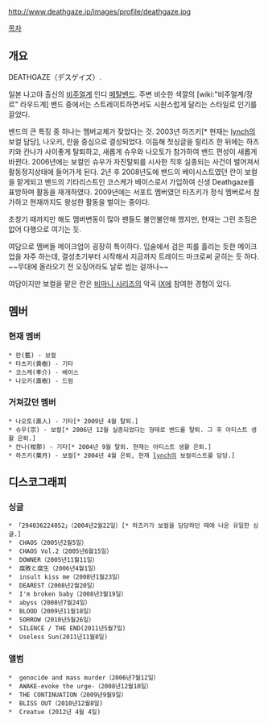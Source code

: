 http://www.deathgaze.jp/images/profile/deathgaze.jpg

[[목차]]

== 개요 ==

DEATHGAZE（デスゲイズ）.

일본 나고야 출신의 [[비주얼계]] 인디 [[메탈]]밴드. 주변 비슷한 색깔의 [wiki:"비주얼계/장르" 라우드계] 밴드 중에서는 스트레이트하면서도 시원스럽게 달리는 스타일로 인기를 끌었다.

밴드의 큰 특징 중 하나는 멤버교체가 잦았다는 것. 2003년 하즈키[* 현재는 [[lynch]]의 보컬 담당], 나오키, 란을 중심으로 결성되었다. 이듬해 첫싱글을 릴리즈 한 뒤에는 하즈키와 칸나가 사이좋게 탈퇴하고, 새롭게 슈우와 나오토가 참가하여 밴드 편성이 새롭게 바뀐다. 2006년에는 보컬인 슈우가 자진탈퇴를 시사한 직후 실종되는 사건이 벌어져서 활동정지상태에 들어가게 된다. 2년 후 2008년도에 밴드의 베이시스트였던 란이 보컬을 맡게되고 밴드의 기타리스트인 코스케가 베이스로서 가입하여 신생 Deathgaze를 표방하며 활동을 재개하였다. 2009년에는 서포트 멤버였던 타츠키가 정식 멤버로서 참가하고 현재까지도 왕성한 활동을 벌이는 중이다.

초창기 때까지만 해도 멤버변동이 많아 팬들도 불안불안해 했지만, 현재는 그런 조짐은 없어 다행으로 여기는 듯.

여담으로 멤버들 메이크업이 굉장히 특이하다. 입술에서 검은 피를 흘리는 듯한 메이크업을 자주 하는데, 결성초기부터 시작해서 지금까지 트레이드 마크로써 굳히는 듯 하다. ~~무대에 올라오기 전 오징어라도 날로 씹는 걸까나~~

여담이지만 보컬을 맡은 란은 [[비마니 시리즈]]의 악곡 [[IX]]에 참여한 경험이 있다.

== 멤버 ==
=== 현재 멤버 ===
 * 란(藍) - 보컬
 * 타츠키(貴樹) - 기타
 * 코스케(孝介) - 베이스
 * 나오키(直樹) - 드럼

=== 거쳐갔던 멤버 ===
 * 나오토(直人) - 기타[* 2009년 4월 탈퇴.]
 * 슈우(宗) - 보컬[* 2006년 12월 실종되었다는 형태로 밴드를 탈퇴. 그 후 아티스트 생활 은퇴.]
 * 칸나(柑那) - 기타[* 2004년 9월 탈퇴. 현재는 아티스트 생활 은퇴.]
 * 하즈키(葉月) - 보컬[* 2004년 4월 은퇴, 현재 [[lynch]]의 보컬리스트를 담당.]

== 디스코그래피 ==
=== 싱글 ===
 * 「294036224052」（2004년2월22일）[* 하즈키가 보컬을 담당하던 때에 나온 유일한 싱글.]
 *  CHAOS（2005년2월5일）
 *  CHAOS Vol.2（2005년6월15일）
 *  DOWNER（2005년11월11일）
 *  腐敗と腐生（2006년4월1일）
 *  insult kiss me（2008년1월23일）
 *  DEAREST（2008년2월20일）
 *  I'm broken baby（2008년3월19일）
 *  abyss（2008년7월24일）
 *  BLOOD（2009년11월18일）
 *  SORROW（2010년5월26일）
 *  SILENCE / THE END(2011년5월7일)
 *  Useless Sun(2011년11월8일)

=== 앨범 ===
 *  genocide and mass murder（2006년7월12일）
 *  AWAKE-evoke the urge-（2008년12월10일）
 *  THE CONTINUATION（2009년9월9일）
 *  BLISS OUT（2010년12월8일)
 *  Creatue (2012년 4월 4일)
